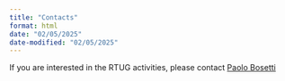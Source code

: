 ```yaml
---
title: "Contacts"
format: html
date: "02/05/2025"
date-modified: "02/05/2025"
---
```


If you are interested in the RTUG activities, please contact [Paolo Bosetti](mailto:paolo.bosetti@unitn.it)
